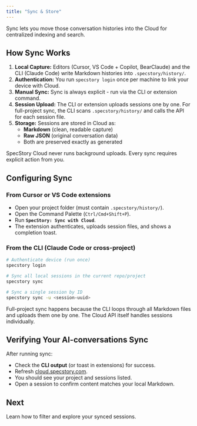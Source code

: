```yaml
---
title: "Sync & Store"
---
```



Sync lets you move those conversation histories into the Cloud for centralized indexing and search.

## How Sync Works

1. **Local Capture:** Editors (Cursor, VS Code + Copilot, BearClaude) and the CLI (Claude Code) write Markdown histories into `.specstory/history/`.
2. **Authentication:** You run `specstory login` once per machine to link your device with Cloud.
3. **Manual Sync:** Sync is always explicit - run via the CLI or extension command.
4. **Session Upload:** The CLI or extension uploads sessions one by one. For full-project sync, the CLI scans `.specstory/history/` and calls the API for each session file.
5. **Storage:** Sessions are stored in Cloud as:
   - **Markdown** (clean, readable capture)
   - **Raw JSON** (original conversation data)
   - Both are preserved exactly as generated

<Info>
SpecStory Cloud never runs background uploads. Every sync requires explicit action from you.
</Info>

## Configuring Sync

### From Cursor or VS Code extensions

- Open your project folder (must contain `.specstory/history/`).
- Open the Command Palette (`Ctrl/Cmd+Shift+P`).
- Run **`SpecStory: Sync with Cloud`**.
- The extension authenticates, uploads session files, and shows a completion toast.

### From the CLI (Claude Code or cross-project)

```bash
# Authenticate device (run once)
specstory login

# Sync all local sessions in the current repo/project
specstory sync

# Sync a single session by ID
specstory sync -u <session-uuid>
```

<Note>
Full-project sync happens because the CLI loops through all Markdown files and uploads them one by one. The Cloud API itself handles sessions individually.
</Note>

## Verifying Your AI-conversations Sync

After running sync:

* Check the **CLI output** (or toast in extensions) for success.
* Refresh [cloud.specstory.com](https://cloud.specstory.com).
* You should see your project and sessions listed.
* Open a session to confirm content matches your local Markdown.


## Next

<CardGroup>
  <Card title="Search & Organization" icon="magnifying-glass" href="/cloud/search-and-organization">
    Learn how to filter and explore your synced sessions.
  </Card>
</CardGroup>

